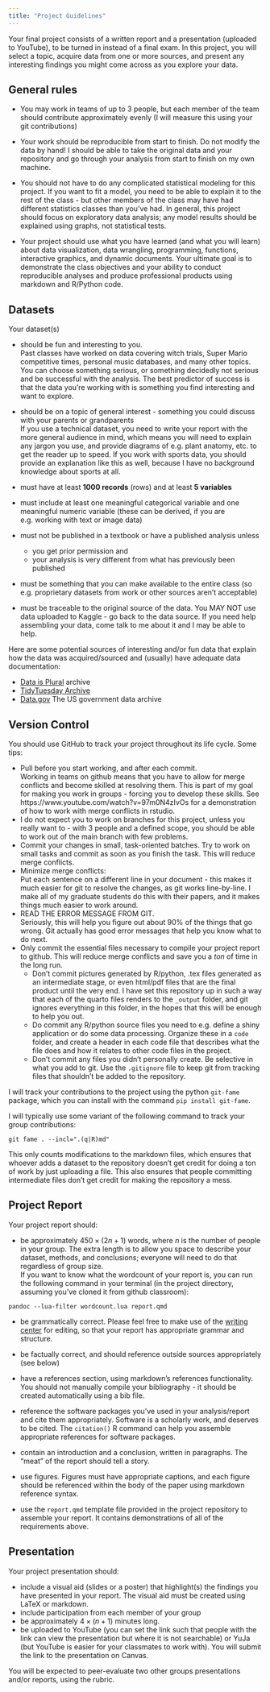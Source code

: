 ```yaml
---
title: "Project Guidelines"
---
```


Your final project consists of a written report and a presentation (uploaded to YouTube), to be turned in instead of a final exam. In this project, you will select a topic, acquire data from one or more sources, and present any interesting findings you might come across as you explore your data.

## General rules

-   You may work in teams of up to 3 people, but each member of the team should contribute approximately evenly (I will measure this using your git contributions)

-   Your work should be reproducible from start to finish. Do not modify the data by hand! I should be able to take the original data and your repository and go through your analysis from start to finish on my own machine.

-   You should not have to do any complicated statistical modeling for this project. If you want to fit a model, you need to be able to explain it to the rest of the class - but other members of the class may have had different statistics classes than you've had. In general, this project should focus on exploratory data analysis; any model results should be explained using graphs, not statistical tests.

-   Your project should use what you have learned (and what you will learn) about data visualization, data wrangling, programming, functions, interactive graphics, and dynamic documents. Your ultimate goal is to demonstrate the class objectives and your ability to conduct reproducible analyses and produce professional products using markdown and R/Python code.

## Datasets

Your dataset(s)

-   should be fun and interesting to you.\
    Past classes have worked on data covering witch trials, Super Mario competitive times, personal music databases, and many other topics. You can choose something serious, or something decidedly not serious and be successful with the analysis. The best predictor of success is that the data you're working with is something you find interesting and want to explore.

-   should be on a topic of general interest - something you could discuss with your parents or grandparents\
    If you use a technical dataset, you need to write your report with the more general audience in mind, which means you will need to explain any jargon you use, and provide diagrams of e.g. plant anatomy, etc. to get the reader up to speed. If you work with sports data, you should provide an explanation like this as well, because I have no background knowledge about sports at all.

-   must have at least **1000 records** (rows) and at least **5 variables**

-   must include at least one meaningful categorical variable and one meaningful numeric variable (these can be derived, if you are e.g. working with text or image data)

-   must not be published in a textbook or have a published analysis unless

    -   you get prior permission and
    -   your analysis is very different from what has previously been published

-   must be something that you can make available to the entire class (so e.g. proprietary datasets from work or other sources aren't acceptable)

-   must be traceable to the original source of the data. You MAY NOT use data uploaded to Kaggle - go back to the data source. If you need help assembling your data, come talk to me about it and I may be able to help.

Here are some potential sources of interesting and/or fun data that explain how the data was acquired/sourced and (usually) have adequate data documentation:

-   [Data is Plural](https://docs.google.com/spreadsheets/d/1wZhPLMCHKJvwOkP4juclhjFgqIY8fQFMemwKL2c64vk/edit#gid=0) archive
-   [TidyTuesday Archive](https://github.com/rfordatascience/tidytuesday)
-   [Data.gov](https://catalog.data.gov/dataset) The US government data archive

## Version Control

You should use GitHub to track your project throughout its life cycle. Some tips:

-   Pull before you start working, and after each commit.\
    Working in teams on github means that you have to allow for merge conflicts and become skilled at resolving them. This is part of my goal for making you work in groups - forcing you to develop these skills. See https://www.youtube.com/watch?v=97m0N4zIvOs for a demonstration of how to work with merge conflicts in rstudio.
-   I do not expect you to work on branches for this project, unless you really want to - with 3 people and a defined scope, you should be able to work out of the main branch with few problems.
-   Commit your changes in small, task-oriented batches. Try to work on small tasks and commit as soon as you finish the task. This will reduce merge conflicts.
-   Minimize merge conflicts:\
    Put each sentence on a different line in your document - this makes it much easier for git to resolve the changes, as git works line-by-line. I make all of my graduate students do this with their papers, and it makes things much easier to work around.
-   READ THE ERROR MESSAGE FROM GIT.\
    Seriously, this will help you figure out about 90% of the things that go wrong. Git actually has good error messages that help you know what to do next.
-   Only commit the essential files necessary to compile your project report to github. This will reduce merge conflicts and save you a *ton* of time in the long run.
    -   Don't commit pictures generated by R/python, .tex files generated as an intermediate stage, or even html/pdf files that are the final product until the very end. I have set this repository up in such a way that each of the quarto files renders to the `_output` folder, and git ignores everything in this folder, in the hopes that this will be enough to help you out.
    -   Do commit any R/python source files you need to e.g. define a shiny application or do some data processing. Organize these in a `code` folder, and create a header in each code file that describes what the file does and how it relates to other code files in the project.
    -   Don't commit any files you didn't personally create. Be selective in what you add to git. Use the `.gitignore` file to keep git from tracking files that shouldn't be added to the repository.

I will track your contributions to the project using the python `git-fame` package, which you can install with the command `pip install git-fame`.

I will typically use some variant of the following command to track your group contributions:

```         
git fame . --incl=".(q|R)md"
```

This only counts modifications to the markdown files, which ensures that whoever adds a dataset to the repository doesn't get credit for doing a ton of work by just uploading a file. This also ensures that people committing intermediate files don't get credit for making the repository a mess.

## Project Report

Your project report should:

-   be approximately $450\times(2n + 1)$ words, where $n$ is the number of people in your group. The extra length is to allow you space to describe your dataset, methods, and conclusions; everyone will need to do that regardless of group size.\
    If you want to know what the wordcount of your report is, you can run the following command in your terminal (in the project directory, assuming you've cloned it from github classroom):

```         
pandoc --lua-filter wordcount.lua report.qmd
```

-   be grammatically correct. Please feel free to make use of the [writing center](https://www.unl.edu/writing/) for editing, so that your report has appropriate grammar and structure.

-   be factually correct, and should reference outside sources appropriately (see below)

-   have a references section, using markdown's references functionality. You should not manually compile your bibliography - it should be created automatically using a bib file.

-   reference the software packages you've used in your analysis/report and cite them appropriately. Software is a scholarly work, and deserves to be cited. The `citation()` R command can help you assemble appropriate references for software packages.

-   contain an introduction and a conclusion, written in paragraphs. The "meat" of the report should tell a story.

-   use figures. Figures must have appropriate captions, and each figure should be referenced within the body of the paper using markdown reference syntax.

-   use the `report.qmd` template file provided in the project repository to assemble your report. It contains demonstrations of all of the requirements above.

## Presentation

Your project presentation should:

-   include a visual aid (slides or a poster) that highlight(s) the findings you have presented in your report. The visual aid must be created using LaTeX or markdown.
-   include participation from each member of your group
-   be approximately $4\times(n+1)$ minutes long.
-   be uploaded to YouTube (you can set the link such that people with the link can view the presentation but where it is not searchable) or YuJa (but YouTube is easier for your classmates to work with). You will submit the link to the presentation on Canvas.

You will be expected to peer-evaluate two other groups presentations and/or reports, using the rubric.
